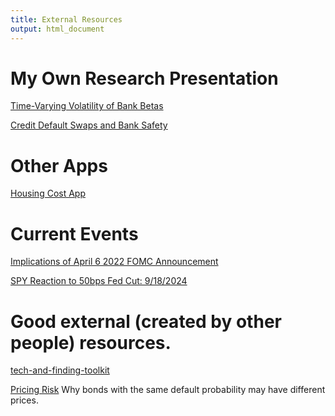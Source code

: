 ```yaml
---
title: External Resources
output: html_document
---
```


# My Own Research Presentation

[Time-Varying Volatility of Bank Betas](https://matt-brigida.github.io/tv_vol_bank_beta/)

[Credit Default Swaps and Bank Safety](https://matt-brigida.github.io/cds_paper_presentation/)

<!--- [FDIC Work 2024 and Some Teaching Materials](https://financial-education.github.io/fdic_2024_presentation/) -->

# Other Apps

[Housing Cost App](https://ztranche.com/other/housing_cost_app)

# Current Events

[Implications of April 6 2022 FOMC Announcement](https://financial-education.github.io/fomc_minutes_released_4_6_2022/)

[SPY Reaction to 50bps Fed Cut: 9/18/2024](https://financial-education.github.io/fed_sept_18_2024/)

# Good external (created by other people) resources. 

[tech-and-finding-toolkit](https://github.com/KatherineMichel/tech-and-funding-toolkit#finance-extra)

[Pricing Risk](http://web.mit.edu/15.423/test/notes/chapter7.html)  Why bonds with the same default probability may have different prices.
